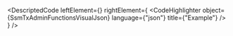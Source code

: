 
<DescriptedCode
  leftElement={<SsmTxAdminFunctionsDesc />}
  rightElement={
    <CodeHighlighter
      object={SsmTxAdminFunctionsVisualJson}
      language={"json"}
      title={"Example"}
    />
  }
/>
